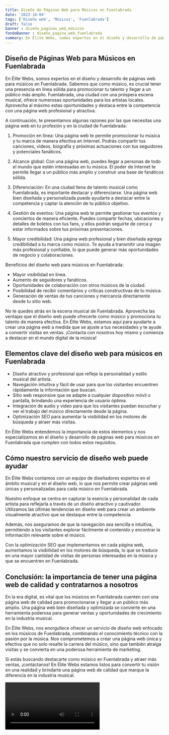 ```yaml
---
title: Diseño de Páginas Web para Músicos en Fuenlabrada
date: '2023-10-04'
tags: ['Diseño web', 'Músicos', 'Fuenlabrada']
draft: false
banner : diseño_paginas_web_músicos
fondoBanner : diseño_pagina_web_fuenlabrada
summary: En Élite Webs, somos expertos en el diseño y desarrollo de páginas web para músicos en Fuenlabrada. Sabemos que como músico, es crucial tener una presencia en línea sólida para promocionar tu talento y llegar a un público más amplio. Fuenlabrada, una ciudad con una próspera escena musical, ofrece numerosas oportunidades para los artistas locales. Aprovecha al máximo estas oportunidades y destaca entre la competencia con una página web profesional y atractiva.
---
```


## Diseño de Páginas Web para Músicos en Fuenlabrada

En Élite Webs, somos expertos en el diseño y desarrollo de páginas web para músicos en Fuenlabrada. Sabemos que como músico, es crucial tener una presencia en línea sólida para promocionar tu talento y llegar a un público más amplio. Fuenlabrada, una ciudad con una próspera escena musical, ofrece numerosas oportunidades para los artistas locales. Aprovecha al máximo estas oportunidades y destaca entre la competencia con una página web profesional y atractiva.

A continuación, te presentamos algunas razones por las que necesitas una página web en tu profesión y en la ciudad de Fuenlabrada:

1. Promoción en línea: Una página web te permite promocionar tu música y tu marca de manera efectiva en Internet. Podrás compartir tus canciones, videos, biografía y próximas actuaciones con tus seguidores y potenciales fanáticos.

2. Alcance global: Con una página web, puedes llegar a personas de todo el mundo que estén interesadas en tu música. El poder de Internet te permite llegar a un público más amplio y construir una base de fanáticos sólida.

3. Diferenciación: En una ciudad llena de talento musical como Fuenlabrada, es importante destacar y diferenciarse. Una página web bien diseñada y personalizada puede ayudarte a destacar entre la competencia y captar la atención de tu público objetivo.

4. Gestión de eventos: Una página web te permite gestionar tus eventos y conciertos de manera eficiente. Puedes compartir fechas, ubicaciones y detalles de boletos con tus fans, y ellos podrán seguirte de cerca y estar informados sobre tus próximas presentaciones.

5. Mayor credibilidad: Una página web profesional y bien diseñada agrega credibilidad a tu marca como músico. Te ayuda a transmitir una imagen más profesional y confiable, lo que puede generar más oportunidades de negocio y colaboraciones.

Beneficios del diseño web para músicos en Fuenlabrada:

- Mayor visibilidad en línea.
- Aumento de seguidores y fanáticos.
- Oportunidades de colaboración con otros músicos de la ciudad.
- Posibilidad de recibir comentarios y críticas constructivas de tu música.
- Generación de ventas de tus canciones y mercancía directamente desde tu sitio web.

No te quedes atrás en la escena musical de Fuenlabrada. Aprovecha las ventajas que el diseño web puede ofrecerte como músico y promociona tu talento de manera efectiva. En Élite Webs, estamos aquí para ayudarte a crear una página web a medida que se ajuste a tus necesidades y te ayude a convertir visitas en ventas. ¡Contacta con nosotros hoy mismo y comienza a destacar en el mundo digital de la música!

<GifSeo />

<Cta />

## Elementos clave del diseño web para músicos en Fuenlabrada

- Diseño atractivo y profesional que refleje la personalidad y estilo musical del artista.
- Navegación intuitiva y fácil de usar para que los visitantes encuentren rápidamente la información que buscan.
- Sitio web responsive que se adapte a cualquier dispositivo móvil o pantalla, brindando una experiencia de usuario óptima.
- Integración de audio y video para que los visitantes puedan escuchar y ver el trabajo del músico directamente desde la página.
- Optimización SEO para aumentar la visibilidad en los motores de búsqueda y atraer más visitas.

En Élite Webs entendemos la importancia de estos elementos y nos especializamos en el diseño y desarrollo de páginas web para músicos en Fuenlabrada que cumplen con todos estos requisitos.

## Cómo nuestro servicio de diseño web puede ayudar

En Élite Webs contamos con un equipo de diseñadores expertos en el ámbito musical y en el diseño web, lo que nos permite crear páginas web únicas y personalizadas para cada músico en Fuenlabrada. 

Nuestro enfoque se centra en capturar la esencia y personalidad de cada artista para reflejarla a través de un diseño atractivo y cautivador. Utilizamos las últimas tendencias en diseño web para crear un ambiente visualmente atractivo que se destaque entre la competencia.

Además, nos aseguramos de que la navegación sea sencilla e intuitiva, permitiendo a los visitantes explorar fácilmente el contenido y encontrar la información relevante sobre el músico.

Con la optimización SEO que implementamos en cada página web, aumentamos la visibilidad en los motores de búsqueda, lo que se traduce en una mayor cantidad de visitas de personas interesadas en la música y que se encuentren en Fuenlabrada.

## Conclusión: la importancia de tener una página web de calidad y contratarnos a nosotros

En la era digital, es vital que los músicos en Fuenlabrada cuenten con una página web de calidad para promocionarse y llegar a un público más amplio. Una página web bien diseñada y optimizada se convierte en una herramienta poderosa para generar ventas y oportunidades de crecimiento en la industria musical.

En Élite Webs, nos enorgullece ofrecer un servicio de diseño web enfocado en los músicos de Fuenlabrada, combinando el conocimiento técnico con la pasión por la música. Nos comprometemos a crear una página web única y efectiva que no solo resalte la carrera del músico, sino que también atraiga visitas y se convierta en una poderosa herramienta de marketing.

Si estás buscando destacarte como músico en Fuenlabrada y atraer más ventas, ¡contáctanos! En Élite Webs estamos listos para convertir tu visión en una realidad y brindarte una página web de calidad que marque la diferencia en la industria musical.

<Video />

<CtaBot job='Músicos' city='Fuenlabrada'/>

<Gmaps query='Fuenlabrada+españa+maps' />